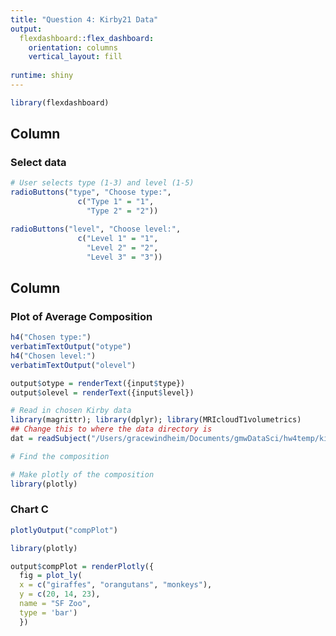 ```yaml
---
title: "Question 4: Kirby21 Data"
output: 
  flexdashboard::flex_dashboard:
    orientation: columns
    vertical_layout: fill
    
runtime: shiny
---
```


```r
library(flexdashboard)
```

Column {data-width=400}
-----------------------------------------------------------------------

### Select data

```r

# User selects type (1-3) and level (1-5)
radioButtons("type", "Choose type:",
               c("Type 1" = "1",
                 "Type 2" = "2"))

radioButtons("level", "Choose level:",
               c("Level 1" = "1",
                 "Level 2" = "2",
                 "Level 3" = "3"))

```

Column {data-width=600}
-----------------------------------------------------------------------

### Plot of Average Composition

```r

h4("Chosen type:")
verbatimTextOutput("otype")
h4("Chosen level:")
verbatimTextOutput("olevel")

output$otype = renderText({input$type})
output$olevel = renderText({input$level})

# Read in chosen Kirby data
library(magrittr); library(dplyr); library(MRIcloudT1volumetrics) 
## Change this to where the data directory is
dat = readSubject("/Users/gracewindheim/Documents/gmwDataSci/hw4temp/kirby_3_1_ax_283Labels_M2_corrected_stats.txt")

# Find the composition

# Make plotly of the composition
library(plotly)


```

### Chart C

```r
plotlyOutput("compPlot")

library(plotly)

output$compPlot = renderPlotly({
  fig = plot_ly(
  x = c("giraffes", "orangutans", "monkeys"),
  y = c(20, 14, 23),
  name = "SF Zoo",
  type = 'bar')
  })
```

